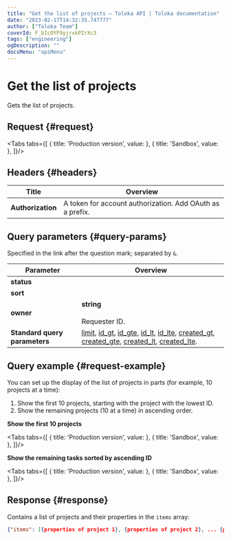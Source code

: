 ```yaml
---
title: "Get the list of projects — Toloka API | Toloka documentation"
date: "2023-02-17T14:32:35.747777"
author: ["Toloka Team"]
coverId: F_bIcOYF9yjrxkPZrXc3
tags: ["engineering"]
ogDescription: ""
docsMenu: "apiMenu"
---
```



# Get the list of projects

<Announce/>

Gets the list of projects.

## Request {#request}

<Tabs tabs={[
  { title: 'Production version', value: <GetPrjListList1/> },
  { title: 'Sandbox', value: <GetPrjListList2/> },
]}/>

## Headers {#headers}

Title | Overview
----- | -----
**Authorization** | A token for account authorization. Add OAuth as a prefix.

## Query parameters {#query-params}

Specified in the link after the question mark; separated by `&`.

Parameter | Overview
----- | -----
**status** | <GetPrjListTable1/>
**sort** | <GetPrjListTable2/>
**owner** | **string**<br/><br/>Requester ID.
**Standard query parameters** | [limit](/docs-new/api/standard-query-parameters#limit), [id_gt](/docs-new/api/standard-query-parameters#id_gt), [id_gte](/docs-new/api/standard-query-parameters#id_gte), [id_lt](/docs-new/api/standard-query-parameters#id_lt), [id_lte](/docs-new/api/standard-query-parameters#id_lte), [created_gt](/docs-new/api/standard-query-parameters#created_gt), [created_gte](/docs-new/api/standard-query-parameters#created_gte), [created_lt](/docs-new/api/standard-query-parameters#created_lt), [created_lte](/docs-new/api/standard-query-parameters#created_lte).

## Query example {#request-example}

You can set up the display of the list of projects in parts (for example, 10 projects at a time):

1. Show the first 10 projects, starting with the project with the lowest ID.
1. Show the remaining projects (10 at a time) in ascending order.

**Show the first 10 projects**

<Tabs tabs={[
  { title: 'Production version', value: <GetPrjListList3/> },
  { title: 'Sandbox', value: <GetPrjListList4/> },
]}/>

**Show the remaining tasks sorted by ascending ID**

<Tabs tabs={[
  { title: 'Production version', value: <GetPrjListList5/> },
  { title: 'Sandbox', value: <GetPrjListList6/> },
]}/>

## Response {#response}

Contains a list of projects and their properties in the `items` array:

```json
{"items": [{properties of project 1}, {properties of project 2}, ... {properties of project n}], "has_more": false}
```

<ContactGuideSupport/>